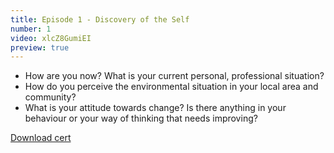 ```yaml
---
title: Episode 1 - Discovery of the Self
number: 1
video: xlcZ8GumiEI
preview: true
---
```


- How are you now? What is your current personal, professional situation?
- How do you perceive the environmental situation in your local area and community?
- What is your attitude towards change? Is there anything in your behaviour or your way of thinking that needs improving?

<a href="http://localhost:8001/api/v1/completion-certificates/certificate/?student_name=joe&section_name=yoyo" download="filename" type="application/pdf">Download cert</a>